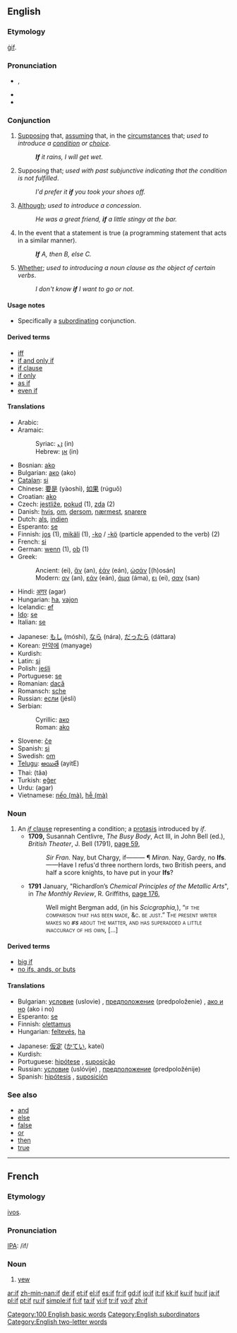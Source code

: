 {{wikipedia}}
==English==

{{rank|no|them|when|51|if|there|more|out}}

===Etymology===
{{OE.}} [[gif|ġif]].

===Pronunciation===
*{{IPA|/ɪf/}}, {{SAMPA|/<tt>If</tt>/}}
*{{audio|en-us-if.ogg|Audio (US)}}
*{{rhymes|ɪf}}

===Conjunction===
{{en-conj}}

# [[supposing|Supposing]] that, [[assuming]] that, in the [[circumstance]]s that; ''used to introduce a [[condition]] or [[choice]]''.
#: '''''If''' it rains, I will get wet''.
# Supposing that; ''used with past subjunctive indicating that the condition is not fulfilled''.
#: ''I'd prefer it '''if''' you took your shoes off.''
# [[although|Although]]; ''used to introduce a concession''.
#: ''He was a great friend, '''if''' a little stingy at the bar.''
# {{computing}} In the event that a statement is true (a programming statement that acts in a similar manner).
#: '''''If''' A, then B, else C.''
# [[whether|Whether]]; ''used to introducing a noun clause as the object of certain verbs''.
#: ''I don't know '''if''' I want to go or not.''

====Usage notes====
* Specifically a [[subordinating]] conjunction.

====Derived terms====
*[[iff]]
*[[if and only if]]
*[[if clause]]
*[[if only]]
*[[as if]]
*[[even if]]

====Translations====
{{trans-top}}
*Arabic: {{ARchar|[[إذا]]}}
*Aramaic:
*:Syriac: [[ܐܢ]] (in)
*:Hebrew: [[אן]] (in)
*Bosnian: [[ako]]
*Bulgarian: [[ако]] (ako)
*[[Catalan]]: [[si]]
*Chinese: [[要是]] (yàoshì), [[如果]] (rúguǒ)
*Croatian: [[ako]]
*Czech: [[jestliže]], [[pokud]] (1), [[zda]] (2)
*Danish: [[hvis]], [[om]], [[dersom]], [[nærmest]], [[snarere]]
*Dutch: [[als]], [[indien]]
*Esperanto: [[se]]
*Finnish: [[jos]] (1), [[mikäli]] (1), [[-ko]] / [[-kö]] (particle appended to the verb) (2)
*French: [[si]]
*German: [[wenn]] (1), [[ob]] (1)
*Greek:
*:Ancient: {{IPAchar|[[εἰ]]}} (ei), [[ἄν]] (an), [[ἐάν]] (eán), [[ὡσάν]] [(h)osán]
*:Modern: [[αν]] (an), [[εάν]] (eán), [[άμα]] (áma), [[ει]] (ei), [[σαν]] (san)
*Hindi: [[अगर]] (agar)
*Hungarian: [[ha]], [[vajon]]
*Icelandic: [[ef]]
*[[Ido]]: [[se]]
*Italian: [[se]]
{{trans-mid}}
*Japanese: [[もし]] (móshi), [[なら]] (nára), [[だったら]] (dáttara)
*Korean: [[만약에]] (manyage)
*Kurdish: {{KUchar|[[ئه‌گه‌ر]]}}
*Latin: [[si]]
*Polish: [[jeśli]]
*Portuguese: [[se]]
*Romanian: [[dacă]]
*Romansch: [[sche]]
*Russian: [[если]] (jésli)
*Serbian:
*:Cyrillic: [[ако#Serbian|ако]]
*:Roman: [[ako]]
*Slovene: [[če]]
*Spanish: [[si]]
*Swedish: [[om]]
*[[Telugu]]: [[అయితే]] (ayitE)
*Thai: {{THchar|[[ถ้า]]}} (tâa)
*Turkish: [[eğer]]
*Urdu: {{URchar|[[اگر]]}} (agar)
*Vietnamese: [[nếo|nếo (mà)]], [[hễ|hễ (mà)]]
{{trans-bottom}}

===Noun===
{{en-noun}}

# An [[if clause|''if'' clause]] representing a condition; a [[protasis]] introduced by ''if''.
#*'''1709,''' Susannah Centlivre, ''The Busy Body'', Act III, in John Bell (ed.), ''British Theater'', J. Bell (1791), [http://books.google.com/books?id=qYY0AAAAMAAJ&amp;pg=PA59&amp;dq=ifs page 59],
#*:''Sir Fran.'' Nay, but Chargy, if——— ¶ ''Miran.'' Nay, Gardy, no '''Ifs'''.——Have I refus'd three northern lords, two British peers, and half a score knights, to have put in your '''Ifs'''?
#*'''1791''' January, "Richardſon’s ''Chemical Principles of the Metallic Arts''", in ''The Monthly Review'', R. Griffiths, [http://books.google.com/books?id=F24xcadl9JMC&amp;pg=PA176&amp;dq=ifs page 176],
#*:Well might Bergman add, (in his ''Scicgraphia,''), <!-- [sic] double comma --> “<span style="font-variant:small-caps">if</small> the compariſon that has been made, &amp;c. be juſt.” The preſent writer makes no '''''ifs''''' <!-- [sic] italics --> about the matter, and has ſuperadded a little inaccuracy of his own, […]

====Derived terms====
*[[big if]]
*[[no ifs, ands, or buts]]

====Translations====
{{trans-top|a theoretical condition}}
*Bulgarian: [[условие]] (uslovie) {{n}}, [[предположение]] (predpoloženie) {{n}}, [[ако и но]] (ako i no)
*Esperanto: [[se]]
*Finnish: [[olettamus]]
*Hungarian: [[feltevés]], [[ha]] <!-- (H)Semmi ha = (E)No ifs -->
{{trans-mid}}
*Japanese: [[仮定]] ([[かてい]], kateí)
*Kurdish: {{KUchar|[[ئه‌گه‌ر]]}}
*Portuguese: [[hipótese]] {{f}}, [[suposição]] {{f}}
*Russian: [[условие]] (uslóvije) {{n}}, [[предположение]] (predpoložénije) {{n}}
*Spanish: [[hipótesis]] {{f}}, [[suposición]] {{f}}
{{trans-bottom}}

===See also===
*[[and]]
*[[else]]
*[[false]]
*[[or]]
*[[then]]
*[[true]]

[[Category:100 English basic words]]
[[Category:English subordinators]]
[[Category:English two-letter words]]

----

==French==

===Etymology===
{{Gau.|fr}} [[ivos]].

===Pronunciation===
[[IPA]]: /if/

===Noun===
{{fr-noun|m}}

# [[yew]]

[[ar:if]]
[[zh-min-nan:if]]
[[de:if]]
[[et:if]]
[[el:if]]
[[es:if]]
[[fr:if]]
[[gd:if]]
[[io:if]]
[[it:if]]
[[kk:if]]
[[ku:if]]
[[hu:if]]
[[ja:if]]
[[pl:if]]
[[pt:if]]
[[ru:if]]
[[simple:if]]
[[fi:if]]
[[ta:if]]
[[vi:if]]
[[tr:if]]
[[vo:if]]
[[zh:if]]